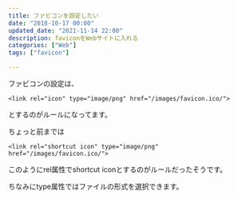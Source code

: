 ```yaml
---
title: ファビコンを設定したい
date: "2018-10-17 00:00"
updated_date: "2021-11-14 22:00"
description: faviconをWebサイトに入れる
categories: ["Web"]
tags: ["favicon"]

---
```

ファビコンの設定は、

```
<link rel="icon" type="image/png" href="/images/favicon.ico/">
```

とするのがルールになってます。

ちょっと前までは

```
<link rel="shortcut icon" type="image/png" href="/images/favicon.ico/">
```

このようにrel属性でshortcut iconとするのがルールだったそうです。

ちなみにtype属性ではファイルの形式を選択できます。

